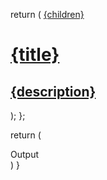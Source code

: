   return (
    <a
      className="border-b pb-8 cursor-pointer border-gray-500 dark:border-gray-800 hover:!border-primary dark:hover:!border-primary-light"
      href={href}
    >
      {children}
      <h1 className="mt-4 font-semibold text-gray-900 dark:text-white">{title}</h1>
      <h2 className="mt-1 text-gray-600 dark:text-gray-400 text-sm leading-6">{description}</h2>
    </a>
  );
};

  return (
    <div class="p-0 pl-2 text-sm flex flex-row items-center m-0 ring-1 ring-gray-200 dark:ring-gray-800/50">
      <Icon icon="square-terminal" iconType="solid" color="gray" />
      <span class="font-mono pl-2">Output</span>
    </div>
  )
}
